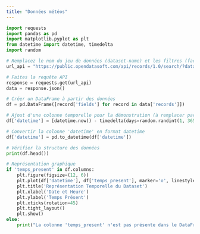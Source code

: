 ```yaml
---
title: "Données météos"
---
```


```python

import requests
import pandas as pd
import matplotlib.pyplot as plt
from datetime import datetime, timedelta
import random

# Remplacez le nom du jeu de données (dataset-name) et les filtres (facet et refine) par les valeurs appropriées
url_api = "https://public.opendatasoft.com/api/records/1.0/search/?dataset=donnees-synop-essentielles-omm&rows=100&facet=nom_reg&refine.nom_reg=Occitanie"

# Faites la requête API
response = requests.get(url_api)
data = response.json()

# Créer un DataFrame à partir des données
df = pd.DataFrame([record['fields'] for record in data['records']])

# Ajout d'une colonne temporelle pour la démonstration (à remplacer par votre propre colonne)
df['datetime'] = [datetime.now() - timedelta(days=random.randint(1, 365)) for _ in range(len(df))]

# Convertir la colonne 'datetime' en format datetime
df['datetime'] = pd.to_datetime(df['datetime'])

# Vérifier la structure des données
print(df.head())

# Représentation graphique
if 'temps_present' in df.columns:
    plt.figure(figsize=(12, 6))
    plt.plot(df['datetime'], df['temps_present'], marker='o', linestyle='-')
    plt.title('Représentation Temporelle du Dataset')
    plt.xlabel('Date et Heure')
    plt.ylabel('Temps Présent')
    plt.xticks(rotation=45)
    plt.tight_layout()
    plt.show()
else:
    print("La colonne 'temps_present' n'est pas présente dans le DataFrame.")

```